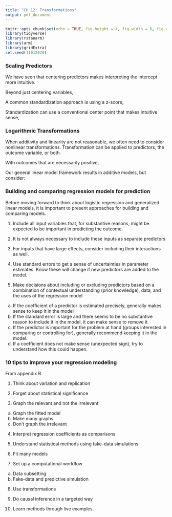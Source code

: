 ```yaml
---
title: "CH 12: Transformations"
output: pdf_document
---
```


\renewcommand{\vec}[1]{\mathbf{#1}}

```r
knitr::opts_chunk$set(echo = TRUE, fig.height = 4, fig.width = 6, fig.align = 'center')
library(tidyverse) 
library(rstanarm)
library(arm)
library(gridExtra)
set.seed(11012020)
```

### Scaling Predictors

We have seen that centering predictors makes interpreting the intercept more intuitive. 


\vfill

Beyond just centering variables, 


\vfill
A common standardization approach is using a z-score, 


\vfill

Standardization can use a conventional center point that makes intuitive sense, 


\vfill

\newpage

### Logarithmic Transformations

When additivity and linearity are not reasonable, we often need to consider nonlinear transformations. Transformation can be applied to predictors, the outcome variable, or both.

\vfill

With outcomes that are necessarily positive, 


\vfill

Our general linear model framework results in additive models, but consider:

\begin{align*}
\log(y) &= \beta_0 + \beta_1 x_1 + \beta_2 x_2 + \epsilon\\
y &= \exp \left(\beta_0 + \beta_1 x_1 + \beta_2 x_2 + \epsilon \right)\\
y &= \exp(\beta_0) \times \exp(\beta_1 x_1) \times \exp(\beta_2 x_2) \times \exp(\epsilon)
\end{align*}




\newpage

### Building and comparing regression models for prediction

Before moving forward to think about logistic regression and generalized linear models, it is important to present approaches for building and comparing models.

\vfill

1. Include all input variables that, for substantive reasons, might be expected to be important in predicting the outcome.

\vfill

2. It is not always necessary to include these inputs as separate predictors 


\vfill

3. For inputs that have large effects, consider including their interactions as well.

\vfill

4. Use standard errors to get a sense of uncertainties in parameter estimates. Know these will change if new predictors are added to the model.

\vfill

5. Make decisions about including or excluding predictors based on a combination of contextual understanding (prior knowledge), data, and the uses of the regression model

  a. If the coefficient of a predictor is estimated precisely, generally makes sense to keep it in the model
  b. If the standard error is large and there seems to be no substantive reason to include it in the model, it can make sense to remove it.
  c. If the predictor is important for the problem at hand (groups interested in comparing or controlling for), generally recommend keeping it in the model.
  d. If a coefficient does not make sense (unexpected sign), try to understand how this could happen.
  
\vfill



\vfill

\newpage

###  10 tips to improve your regression modeling

From appendix B

1. Think about variation and replication
\vfill

2. Forget about statistical significance
\vfill

3. Graph the relevant and not the irrelevant
  a. Graph the fitted model
  b. Make many graphs
  c. Don't graph the irrelevant
\vfill

4. Interpret regression coefficients as comparisons

\vfill

5. Understand statistical methods using fake-data simulations

\vfill

6. Fit many models

\vfill

7. Set up a computational workflow
  a. Data subsetting
  b. Fake-data and predictive simulation
  
\vfill

8. Use transformations

\vfill

9. Do causal inference in a targeted way

\vfill

10. Learn methods through live examples.
